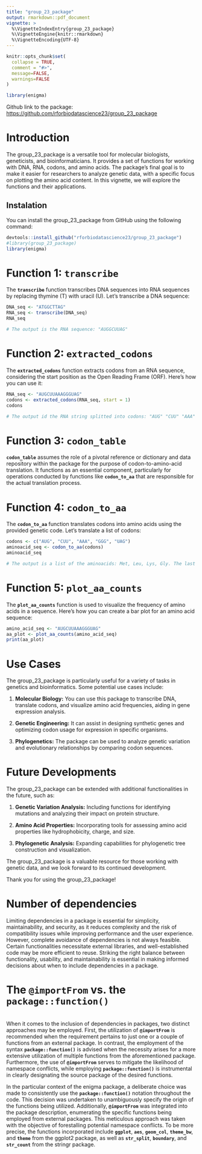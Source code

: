 ```yaml
---
title: "group_23_package"
output: rmarkdown::pdf_document
vignette: >
  %\VignetteIndexEntry{group_23_package}
  %\VignetteEngine{knitr::rmarkdown}
  %\VignetteEncoding{UTF-8}
---
```


```r
knitr::opts_chunk$set(
  collapse = TRUE,
  comment = "#>",
  message=FALSE,
  warnings=FALSE
)
```

```r
library(enigma)
```

Github link to the package: <https://github.com/rforbiodatascience23/group_23_package>

# Introduction

The group_23_package is a versatile tool for molecular biologists, geneticists, and bioinformaticians. It provides a set of functions for working with DNA, RNA, codons, and amino acids. The package's final goal is to make it easier for researchers to analyze genetic data, with a specific focus on plotting the amino acid content. In this vignette, we will explore the functions and their applications.

## Instalation

You can install the group_23_package from GitHub using the following command:

```r
devtools::install_github("rforbiodatascience23/group_23_package")
#library(group_23_package)
library(enigma)
```

# **Function 1: `transcribe`**

The **`transcribe`** function transcribes DNA sequences into RNA sequences by replacing thymine (T) with uracil (U). Let's transcribe a DNA sequence:

```r
DNA_seq <- "ATGGCTTAG"
RNA_seq <- transcribe(DNA_seq)
RNA_seq

# The output is the RNA sequence: "AUGGCUUAG"
```

# **Function 2: `extracted_codons`**

The **`extracted_codons`** function extracts codons from an RNA sequence, considering the start position as the Open Reading Frame (ORF). Here's how you can use it:

```r
RNA_seq <- "AUGCUUAAAGGGUAG"
codons <- extracted_codons(RNA_seq, start = 1)
codons

# The output id the RNA string splitted into codons: "AUG" "CUU" "AAA" "GGG" "UAG"
```

# **Function 3: `codon_table`**

**`codon_table`** assumes the role of a pivotal reference or dictionary and data repository within the package for the purpose of codon-to-amino-acid translation. It functions as an essential component, particularly for operations conducted by functions like **`codon_to_aa`** that are responsible for the actual translation process.

# **Function 4: `codon_to_aa`**

The **`codon_to_aa`** function translates codons into amino acids using the provided genetic code. Let's translate a list of codons:

```r
codons <- c("AUG", "CUU", "AAA", "GGG", "UAG")
aminoacid_seq <- codon_to_aa(codons)
aminoacid_seq

# The output is a list of the aminoacids: Met, Leu, Lys, Gly. The last codon is the STOP codon
```

# **Function 5: `plot_aa_counts`**

The **`plot_aa_counts`** function is used to visualize the frequency of amino acids in a sequence. Here's how you can create a bar plot for an amino acid sequence:

```r
amino_acid_seq <- "AUGCUUAAAGGGUAG"
aa_plot <- plot_aa_counts(amino_acid_seq)
print(aa_plot)
```

# **Use Cases**

The group_23_package is particularly useful for a variety of tasks in genetics and bioinformatics. Some potential use cases include:

1.  **Molecular Biology:** You can use this package to transcribe DNA, translate codons, and visualize amino acid frequencies, aiding in gene expression analysis.

2.  **Genetic Engineering:** It can assist in designing synthetic genes and optimizing codon usage for expression in specific organisms.

3.  **Phylogenetics:** The package can be used to analyze genetic variation and evolutionary relationships by comparing codon sequences.

# **Future Developments**

The group_23_package can be extended with additional functionalities in the future, such as:

1.  **Genetic Variation Analysis:** Including functions for identifying mutations and analyzing their impact on protein structure.

2.  **Amino Acid Properties:** Incorporating tools for assessing amino acid properties like hydrophobicity, charge, and size.

3.  **Phylogenetic Analysis:** Expanding capabilities for phylogenetic tree construction and visualization.

The group_23_package is a valuable resource for those working with genetic data, and we look forward to its continued development.

Thank you for using the group_23_package!

# Number of dependencies

Limiting dependencies in a package is essential for simplicity, maintainability, and security, as it reduces complexity and the risk of compatibility issues while improving performance and the user experience. However, complete avoidance of dependencies is not always feasible. Certain functionalities necessitate external libraries, and well-established code may be more efficient to reuse. Striking the right balance between functionality, usability, and maintainability is essential in making informed decisions about when to include dependencies in a package.

# The **`@importFrom` vs. the `package::function()`**

\
When it comes to the inclusion of dependencies in packages, two distinct approaches may be employed. First, the utilization of **`@importFrom`** is recommended when the requirement pertains to just one or a couple of functions from an external package. In contrast, the employment of the syntax **`package::function()`** is advised when the necessity arises for a more extensive utilization of multiple functions from the aforementioned package. Furthermore, the use of **`@importFrom`** serves to mitigate the likelihood of namespace conflicts, while employing **`package::function()`** is instrumental in clearly designating the source package of the desired functions.

In the particular context of the enigma package, a deliberate choice was made to consistently use the **`package::function()`** notation throughout the code. This decision was undertaken to unambiguously specify the origin of the functions being utilized. Additionally, **`@importFrom`** was integrated into the package description, enumerating the specific functions being employed from external packages. This meticulous approach was taken with the objective of forestalling potential namespace conflicts. To be more precise, the functions incorporated include **`ggplot`**, **`aes`**, **`geom_col`**, **`theme_bw`**, and **`theme`** from the ggplot2 package, as well as **`str_split`**, **`boundary`**, and **`str_count`** from the stringr package.

